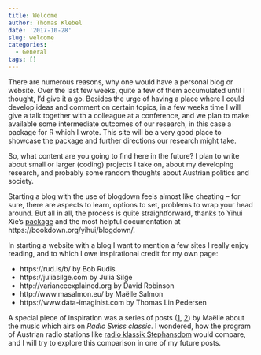 ```yaml
---
title: Welcome
author: Thomas Klebel
date: '2017-10-28'
slug: welcome
categories:
  - General
tags: []
---
```


There are numerous reasons, why one would have a personal blog or website. Over
the last few weeks, quite a few of them accumulated until I thought, I'd give it
a go.
Besides the urge of having a place where I could develop ideas and comment on 
certain topics, in a few weeks time I will give a talk together with a colleague
at a conference, and we plan to make available some intermediate outcomes of our
research, in this case a package for R which I wrote. This site will
be a very good place to showcase the package and further directions our research
might take.

So, what content are you going to find here in the future? I plan to write about
small or larger (coding) projects I take on, about my developing research, and
probably some random thoughts about Austrian politics and society.

Starting a blog with the use of blogdown feels almost like cheating -- for sure,
there are aspects to learn, options to set, problems to wrap your head around. 
But all in all, the process is quite straightforward, thanks to
Yihui Xie's [package](https://github.com/rstudio/blogdown)
and the most helpful documentation at https://bookdown.org/yihui/blogdown/.

In starting a website with a blog I want to mention a few sites I really enjoy
reading, and to which I owe inspirational credit for my own page:

- https://rud.is/b/ by Bob Rudis
- https://juliasilge.com by Julia Silge
- http://varianceexplained.org by David Robinson
- http://www.masalmon.eu/ by Maëlle Salmon
- https://www.data-imaginist.com by Thomas Lin Pedersen

A special piece of inspiration was a series of posts
([1](http://www.masalmon.eu/2017/04/23/radioswissclassic/),
[2](http://www.masalmon.eu/2017/04/30/radioedit/)) by Maëlle about the music
which airs on *Radio Swiss classic*. I wondered, how the program of 
Austrian radio stations like [radio klassik Stephansdom](https://radioklassik.at)
would compare, and I will try to explore this comparison in one of my future posts.




